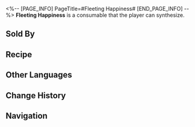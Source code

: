<%-- [PAGE_INFO]
PageTitle=#Fleeting Happiness#
[END_PAGE_INFO] --%>
{{Consumable Infobox
|id          = 402027
|image       = Item Fleeting Happiness.png
|type        = undefined
|rarity      = 3
|effect      = Upon use, immediately heals one ally by 40% of their Max HP plus 320 HP.
|description = The lengthy meeting reaches an intermission, and you step out to the atrium, finding solace on a bench and releasing a long breath. The sinking sun, accompanied by an evening breeze, brings the sweetness of nature, boldly combatting against the man-made stainless steel behemoth behind you. A stray cat stretches and jumps onto your lap.
|effectType  = 
|effectType2 = 
|effectType3 = 
|recipe      = {{cx|Source missing}}
|source1     = [[Omni-Synthesizer]]
|source2     = [[Dreamscape Sales Store]]
|source3     = 
}}
{{Description|''"At least, at this moment, I belong to myself."''}}
'''Fleeting Happiness''' is a consumable that the player can synthesize.

==Sold By==
{{Shop Availability}}

==Recipe==
{{Recipe
|type        = Synthesis
|group       = Consumable
|Thermal Gel = 3
|Old Molar   = 3
|Tranquility = 1
|sort        = Thermal Gel;Old Molar;Tranquility
}}

==Other Languages==
{{Other Languages
|en   = Fleeting Happiness
|zhs  = 一瞬间的幸福
|zht  = 一瞬間的幸福
|ja   = 束の間の幸福
|ko   = 한순간의 행복
|es   = Felicidad efímera
|fr   = Bonheur passager
|ru   = Мимолётное счастье
|th   = ความสุขเพียงชั่วครู่
|vi   = Hạnh Phúc Thoáng Qua
|de   = Flüchtiges Glück
|id   = Fleeting Happiness
|pt   = Felicidade Fugaz
}}

==Change History==
{{Change History|2.0}}

==Navigation==
{{Consumable Navbox}}